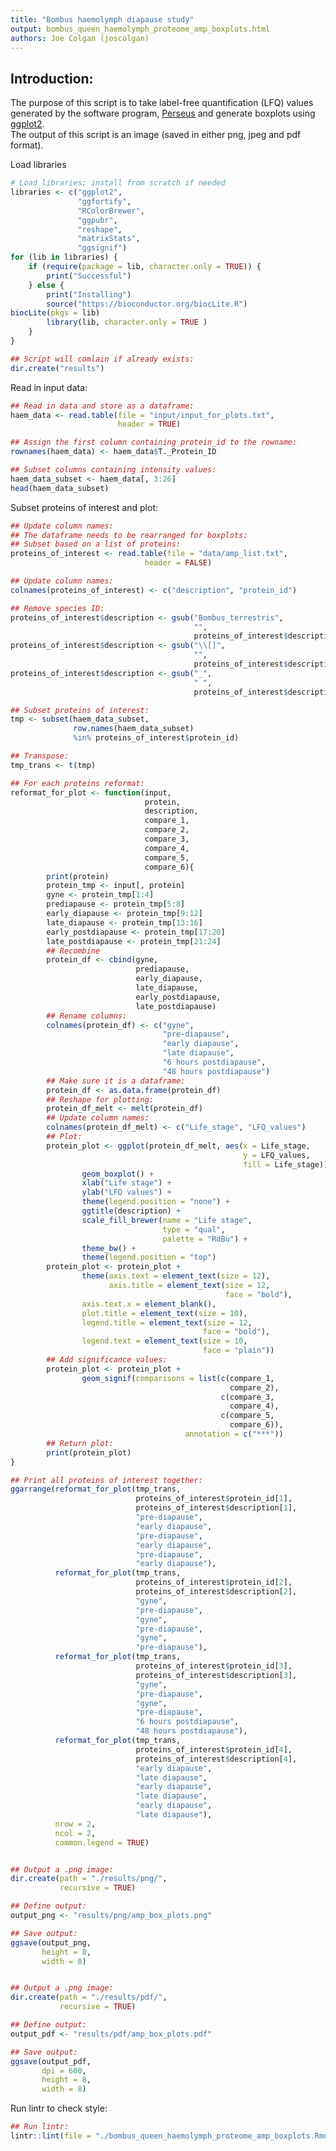 ```yaml
--- 
title: "Bombus haemolymph diapause study"
output: bombus_queen_haemolymph_proteome_amp_boxplots.html
authors: Joe Colgan (joscolgan)
--- 
```


## Introduction:

The purpose of this script is to take label-free quantification (LFQ) values generated by the software program, [Perseus](https://www.biochem.mpg.de/5111810/perseus) and generate boxplots using [ggplot2](https://ggplot2.tidyverse.org/).  
The output of this script is an image (saved in either png, jpeg and pdf format).

Load libraries

```r
# Load libraries; install from scratch if needed
libraries <- c("ggplot2",
               "ggfortify",
               "RColorBrewer",
               "ggpubr",
               "reshape",
               "matrixStats",
               "ggsignif")
for (lib in libraries) {
    if (require(package = lib, character.only = TRUE)) {
        print("Successful")
    } else {
        print("Installing")
        source("https://bioconductor.org/biocLite.R")
biocLite(pkgs = lib)
        library(lib, character.only = TRUE )
    }
}

## Script will comlain if already exists:
dir.create("results")
```

Read in input data:

```r
## Read in data and store as a dataframe:
haem_data <- read.table(file = "input/input_for_plots.txt",
                        header = TRUE)

## Assign the first column containing protein_id to the rowname:
rownames(haem_data) <- haem_data$T._Protein_ID

## Subset columns containing intensity values:
haem_data_subset <- haem_data[, 3:26]
head(haem_data_subset)
```

Subset proteins of interest and plot:

```r
## Update column names:
## The dataframe needs to be rearranged for boxplots:
## Subset based on a list of proteins:
proteins_of_interest <- read.table(file = "data/amp_list.txt",
                              header = FALSE)

## Update column names:
colnames(proteins_of_interest) <- c("description", "protein_id")

## Remove species ID:
proteins_of_interest$description <- gsub("Bombus_terrestris",
                                         "",
                                         proteins_of_interest$description)
proteins_of_interest$description <- gsub("\\[]",
                                         "",
                                         proteins_of_interest$description)
proteins_of_interest$description <- gsub("_",
                                         " ",
                                         proteins_of_interest$description)

## Subset proteins of interest:
tmp <- subset(haem_data_subset,
              row.names(haem_data_subset)
              %in% proteins_of_interest$protein_id)

## Transpose:
tmp_trans <- t(tmp)

## For each proteins reformat:
reformat_for_plot <- function(input,
                              protein,
                              description,
                              compare_1,
                              compare_2,
                              compare_3,
                              compare_4,
                              compare_5,
                              compare_6){
        print(protein)
        protein_tmp <- input[, protein]
        gyne <- protein_tmp[1:4]
        prediapause <- protein_tmp[5:8]
        early_diapause <- protein_tmp[9:12]
        late_diapause <- protein_tmp[13:16]
        early_postdiapause <- protein_tmp[17:20]
        late_postdiapause <- protein_tmp[21:24]
        ## Recombine
        protein_df <- cbind(gyne,
                            prediapause,
                            early_diapause,
                            late_diapause,
                            early_postdiapause,
                            late_postdiapause)
        ## Rename columns:
        colnames(protein_df) <- c("gyne",
                                  "pre-diapause",
                                  "early diapause",
                                  "late diapause",
                                  "6 hours postdiapause",
                                  "48 hours postdiapause")
        ## Make sure it is a dataframe:
        protein_df <- as.data.frame(protein_df)
        ## Reshape for plotting:
        protein_df_melt <- melt(protein_df)
        ## Update column names:
        colnames(protein_df_melt) <- c("Life_stage", "LFQ_values")
        ## Plot:
        protein_plot <- ggplot(protein_df_melt, aes(x = Life_stage,
                                                    y = LFQ_values,
                                                    fill = Life_stage)) +
                geom_boxplot() +
                xlab("Life stage") +
                ylab("LFQ values") +
                theme(legend.position = "none") +
                ggtitle(description) +
                scale_fill_brewer(name = "Life stage",
                                  type = "qual",
                                  palette = "RdBu") +
                theme_bw() +
                theme(legend.position = "top")
        protein_plot <- protein_plot +
                theme(axis.text = element_text(size = 12),
                      axis.title = element_text(size = 12,
                                                face = "bold"),
                axis.text.x = element_blank(),
                plot.title = element_text(size = 10),
                legend.title = element_text(size = 12,
                                           face = "bold"),
                legend.text = element_text(size = 10,
                                           face = "plain"))
        ## Add significance values:
        protein_plot <- protein_plot +
                geom_signif(comparisons = list(c(compare_1,
                                                 compare_2),
                                               c(compare_3,
                                                 compare_4),
                                               c(compare_5,
                                                 compare_6)),
                                       annotation = c("***"))
        ## Return plot:
        print(protein_plot)
}

## Print all proteins of interest together:
ggarrange(reformat_for_plot(tmp_trans,
                            proteins_of_interest$protein_id[1],
                            proteins_of_interest$description[1],
                            "pre-diapause",
                            "early diapause",
                            "pre-diapause",
                            "early diapause",
                            "pre-diapause",
                            "early diapause"),
          reformat_for_plot(tmp_trans,
                            proteins_of_interest$protein_id[2],
                            proteins_of_interest$description[2],
                            "gyne",
                            "pre-diapause",
                            "gyne",
                            "pre-diapause",
                            "gyne",
                            "pre-diapause"),
          reformat_for_plot(tmp_trans,
                            proteins_of_interest$protein_id[3],
                            proteins_of_interest$description[3],
                            "gyne",
                            "pre-diapause",
                            "gyne",
                            "pre-diapause",
                            "6 hours postdiapause",
                            "48 hours postdiapause"),
          reformat_for_plot(tmp_trans,
                            proteins_of_interest$protein_id[4],
                            proteins_of_interest$description[4],
                            "early diapause",
                            "late diapause",
                            "early diapause",
                            "late diapause",
                            "early diapause",
                            "late diapause"),
          nrow = 2,
          ncol = 2,
          common.legend = TRUE)


## Output a .png image:
dir.create(path = "./results/png/",
           recursive = TRUE)

## Define output:
output_png <- "results/png/amp_box_plots.png"

## Save output:
ggsave(output_png,
       height = 8,
       width = 8)


## Output a .png image:
dir.create(path = "./results/pdf/",
           recursive = TRUE)

## Define output:
output_pdf <- "results/pdf/amp_box_plots.pdf"

## Save output:
ggsave(output_pdf,
       dpi = 600,
       height = 8,
       width = 8)
```

Run lintr to check style:

```r
## Run lintr:
lintr::lint(file = "./bombus_queen_haemolymph_proteome_amp_boxplots.Rmd")
```
